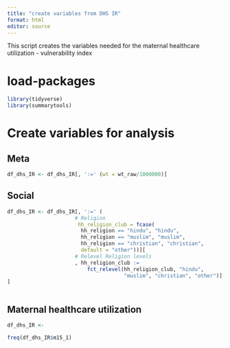 ```yaml
---
title: "create variables from DHS IR"
format: html
editor: source
---
```


####### This script creates the variables needed for the maternal healthcare utilization - vulnerability index

# load-packages

```r
library(tidyverse)
library(summarytools)
```

# Create variables for analysis

## Meta
```r
df_dhs_IR <- df_dhs_IR[, ':=' (wt = wt_raw/1000000)]
```

## Social
```r
df_dhs_IR <- df_dhs_IR[, ':=' (
                      # Religion
                       hh_religion_club = fcase(
                        hh_religion == "hindu", "hindu",
                        hh_religion == "muslim", "muslim",
                        hh_religion == "christian", "christian",
                        default = "other"))][
                      # Relevel Religion levels
                      , hh_religion_club := 
                          fct_relevel(hh_religion_club, "hindu", 
                                      "muslim", "christian", "other")][
] 

```

```r

```


## Maternal healthcare utilization
```r
df_dhs_IR <- 
```


```r
freq(df_dhs_IR$m15_1)
```